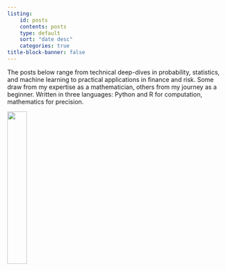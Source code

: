 ```yaml
---
listing:
    id: posts
    contents: posts
    type: default
    sort: "date desc"
    categories: true
title-block-banner: false
---
```


The posts below range from technical deep-dives in probability, statistics, and machine learning to practical applications in finance and risk. Some draw from my expertise as a mathematician, others from my journey as a beginner. Written in three languages: Python and R for computation, mathematics for precision.

![](img/h-bar.svg){fig-align='center' width=30%}

::: {#posts}
:::
